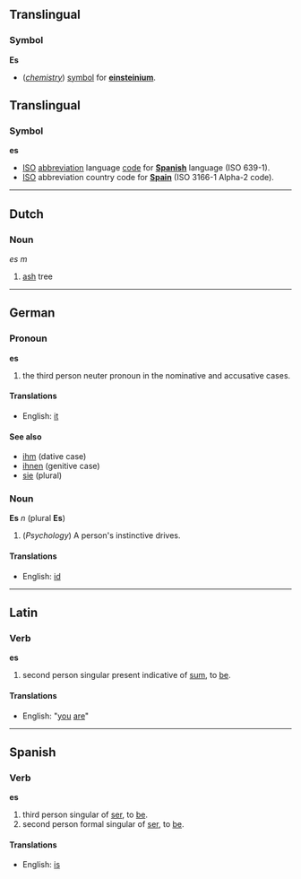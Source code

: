 ==Translingual==
===Symbol===
'''Es'''

* (''[[chemistry]]'') [[symbol]] for '''[[einsteinium]]'''.

==Translingual==
===Symbol===
'''es'''

*[[ISO]] [[abbreviation]] language [[code]] for '''[[Spanish]]''' language (ISO 639-1).
*[[ISO]] abbreviation country code for '''[[Spain]]''' (ISO 3166-1 Alpha-2 code). 

----
==Dutch==
===Noun===
''es'' ''m''

#[[ash]] tree

----
==German==
===Pronoun===
'''es'''

#the third person neuter pronoun in the nominative and accusative cases.

====Translations====
*English: [[it]]

====See also====
*[[ihm]] (dative case)
*[[ihnen]] (genitive case)
*[[sie]] (plural)

===Noun===
'''Es''' ''n'' (plural '''Es''')

# (''Psychology'') A person's instinctive drives.

====Translations====
*English: [[id]]

----
==Latin==
===Verb===
'''es'''

#second person singular present indicative of [[sum]], to [[be]].

====Translations====
*English: "[[you]] [[are]]"
----
==Spanish==
===Verb===
'''es'''

#third person singular of [[ser]], to [[be]].
#second person formal singular of [[ser]], to [[be]].

====Translations====
*English: [[is]]